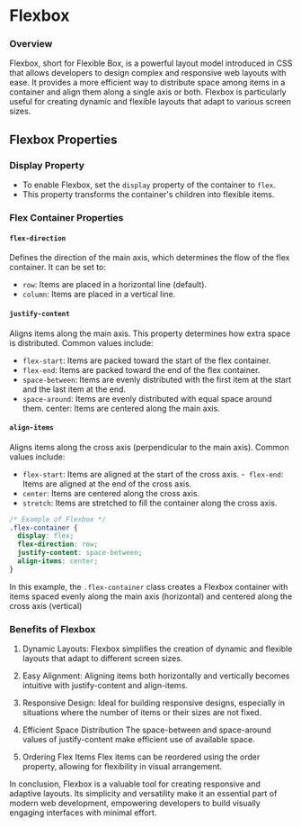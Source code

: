 # Flexbox


### Overview

Flexbox, short for Flexible Box, is a powerful layout model introduced in CSS that allows developers to design complex and responsive web layouts with ease. It provides a more efficient way to distribute space among items in a container and align them along a single axis or both. Flexbox is particularly useful for creating dynamic and flexible layouts that adapt to various screen sizes.

## Flexbox Properties


<Steps>

### Display Property

- To enable Flexbox, set the `display` property of the container to `flex`.
- This property transforms the container's children into flexible items.

### Flex Container Properties

#### `flex-direction`

Defines the direction of the main axis, which determines the flow of the flex container. It can be set to:

- `row`: Items are placed in a horizontal line (default).
- `column`: Items are placed in a vertical line.

#### `justify-content`

Aligns items along the main axis. This property determines how extra space is distributed. Common values include:

- `flex-start`: Items are packed toward the start of the flex container.
- `flex-end`: Items are packed toward the end of the flex container.
- `space-between`: Items are evenly distributed with the first item at the start and the last item at the end.
- `space-around`: Items are evenly distributed with equal space around them.
  center: Items are centered along the main axis.

#### `align-items`

Aligns items along the cross axis (perpendicular to the main axis). Common values include:

- `flex-start`: Items are aligned at the start of the cross axis. -` flex-end`: Items are aligned at the end of the cross axis.
- `center`: Items are centered along the cross axis.
- `stretch`: Items are stretched to fill the container along the cross axis.

```css
/* Example of Flexbox */
.flex-container {
  display: flex;
  flex-direction: row;
  justify-content: space-between;
  align-items: center;
}
```

In this example, the `.flex-container` class creates a Flexbox container with items spaced evenly along the main axis (horizontal) and centered along the cross axis (vertical)

### Benefits of Flexbox

1. Dynamic Layouts:
Flexbox simplifies the creation of dynamic and flexible layouts that adapt to different screen sizes.

2. Easy Alignment:
Aligning items both horizontally and vertically becomes intuitive with justify-content and align-items.

3. Responsive Design:
Ideal for building responsive designs, especially in situations where the number of items or their sizes are not fixed.

4. Efficient Space Distribution
The space-between and space-around values of justify-content make efficient use of available space.

5. Ordering Flex Items
Flex items can be reordered using the order property, allowing for flexibility in visual arrangement.

In conclusion, Flexbox is a valuable tool for creating responsive and adaptive layouts. Its simplicity and versatility make it an essential part of modern web development, empowering developers to build visually engaging interfaces with minimal effort.

</Steps>

